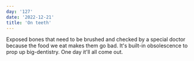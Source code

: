 ```yaml
---
day: '127'
date: '2022-12-21'
title: 'On teeth'
---
```


Exposed bones that need to be brushed and checked by a special doctor because the food we eat makes them go bad. It's built-in obsolescence to prop up big-dentistry. One day it'll all come out.
